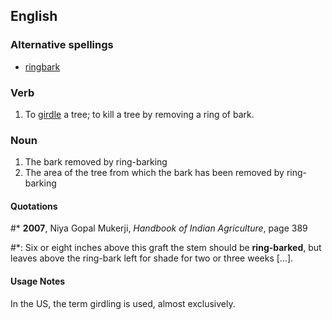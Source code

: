 ==English==
===Alternative spellings===
*[[ringbark]]

===Verb===
{{en-verb}}
# To [[girdle]] a tree; to kill a tree by removing a ring of bark.

===Noun===
{{en-noun|-}}
# The bark removed by ring-barking
# The area of the tree from which the bark has been removed by ring-barking

====Quotations====
#* '''2007''', Niya Gopal Mukerji, ''Handbook of Indian Agriculture'', page 389
#*: Six or eight inches above this graft the stem should be '''ring-barked''', but leaves above the ring-bark left for shade for two or three weeks […].

====Usage Notes====
In the US, the term girdling is used, almost exclusively.